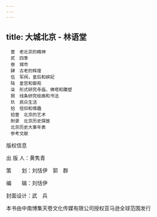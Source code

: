 ```yaml
---
---
---
```

title: 大城北京 - 林语堂
---


```
　壹　老北京的精神
　贰　四季
　叁　城市
　肆　古老的辉煌
　伍　军阀，皇后和嫔妃
　陆　皇宫和御苑
　柒　形式研究寺庙、佛塔和雕塑
　捌　线条研究绘画和书法
　玖　民众生活
　拾　信仰和情趣
　拾壹　北京的艺术
　附录　北京历史探故
　北京历史大事年表
　参考文献
```




版权信息

出 版 人：黄隽青

策　　划：刘恬伊　郭　群

编　　辑：刘恬伊

封面设计：武　兵

本书由中南博集天卷文化传媒有限公司授权亚马逊全球范围发行